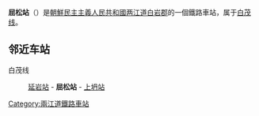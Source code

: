 {{unreferenced|time=2015-02-06T07:25:02+00:00}}
{{朝鮮半島車站資訊
|公司色 = blue
|文字色 = 
|站名 = 屈松站
|圖片 = 
|pxl = 
|圖片說明 =
|前一站 = [[延岩站|延岩]]
|前一站距離 = 2.5
|後一站距離 = 5.1
|後一站 = [[上坍站|上坍]]
|所屬路線 = [[白茂线|白茂线]]
|距離 = 58.4
|起點站 = [[白岩青年站|白岩青年]]
|諺文 = 굴송역
|朝鮮漢字 = 屈松驛
|文觀部式 = 
|馬-賴式 = Kulsong-yŏk
|副站名 = 
|車站編號 = 
|停站路線數 = 
|所屬公司 = [[朝鮮民主主義人民共和國鐵道省|朝鮮民主主義人民共和國鐵道省]]
|所在地 =[[两江道|两江道]][[白岩郡|白岩郡]]
|車站構造 = 地面车站
|月台配置 = 
|啟用年月日 =
|廢站年月日 = 
|上下車人次 = 
|統計年度 = 
|轉車 = 
|備註 = 
|全寬備註 = 
}}

'''屈松站'''（{{lang-ko|굴송역}}）是[[朝鮮民主主義人民共和國|朝鮮民主主義人民共和國]][[两江道|两江道]][[白岩郡|白岩郡]]的一個鐵路車站，属于[[白茂线|白茂线]]。

==邻近车站==
白茂线
:[[延岩站|延岩站]] - '''屈松站''' - [[上坍站|上坍站]]

{{朝鲜铁路小作品}}

{{白茂线}}

[[Category:兩江道鐵路車站|Category:兩江道鐵路車站]]